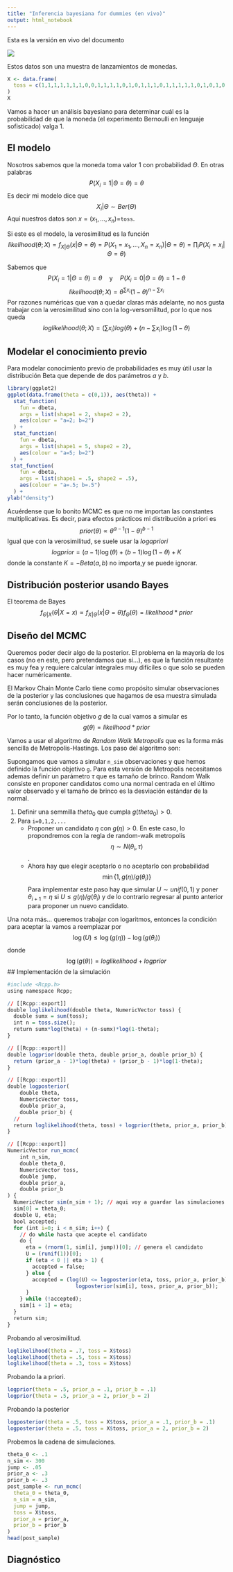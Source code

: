 ```yaml
---
title: "Inferencia bayesiana for dummies (en vivo)"
output: html_notebook
---
```


Esta es la versión en vivo del documento

![](images/cointoss.PNG)

Estos datos son una muestra de lanzamientos de monedas.

```r
X <- data.frame(
  toss = c(1,1,1,1,1,1,1,0,0,1,1,1,1,0,1,0,1,1,1,0,1,1,1,1,1,0,1,0,1,0,1,0,1,1,0,1,0,1,0,1,0,1,1,1,0,1,1,1,0,1)
)
X
```

Vamos a hacer un análisis bayesiano para determinar cuál es la probabilidad de que la moneda (el experimento Bernoulli en lenguaje sofisticado) valga 1.

## El modelo

Nosotros sabemos que la moneda toma valor 1 con probabilidad $\Theta$. En otras palabras
$$
P(X_i = 1 | \Theta = \theta) = \theta
$$
Es decir mi modelo dice que 
$$
X_i | \Theta \sim Ber(\Theta)
$$
Aquí nuestros datos son $x=(x_1, ..., x_n)=$`toss`.

Si este es el modelo, la verosimilitud es la función
$$
likelihood(\theta; X) = f_{X|\Theta}(x|\Theta = \theta) = P(X_1=x_1, ..., X_n = x_n) | \Theta = \theta) = \prod_i P(X_i=x_i|\Theta=\theta)
$$

Sabemos que 
$$
P(X_i=1|\Theta=\theta) = \theta \quad \text{y} \quad P(X_i=0|\Theta=\theta) = 1-\theta
$$
$$
likelihood(\theta; X) = \theta^{\sum x_i}(1-\theta)^{n-\sum x_i}
$$
Por razones numéricas que van a quedar claras más adelante, no nos gusta trabajar con la verosimilitud sino con la log-versomilitud, por lo que nos queda
$$ loglikelihood(\theta;X) = (\sum x_i)log(\theta) + (n - \sum x_i)\log(1-\theta) $$

## Modelar el conocimiento previo

Para modelar conocimiento previo de probabilidades es muy útil usar la distribución Beta que depende de dos parámetros $a$ y $b$.
 
```r
library(ggplot2)
ggplot(data.frame(theta = c(0,1)), aes(theta)) + 
  stat_function(
    fun = dbeta, 
    args = list(shape1 = 2, shape2 = 2), 
    aes(colour = "a=2; b=2")
  ) +
  stat_function(
    fun = dbeta, 
    args = list(shape1 = 5, shape2 = 2), 
    aes(colour = "a=5; b=2")
  ) +
 stat_function(
    fun = dbeta, 
    args = list(shape1 = .5, shape2 = .5), 
    aes(colour = "a=.5; b=.5")
  ) +
ylab("density")

```

Acuérdense que lo bonito MCMC es que no me importan las constantes multiplicativas. Es decir, para efectos prácticos mi distribución a priori es
$$
prior(\theta) \propto \theta^{a-1}(1-\theta)^{b-1}
$$
Igual que con la verosimilitud, se suele usar la *logapriori* 
$$
logprior= (a-1)\log(\theta) + (b-1)\log(1-\theta) + K
$$
donde la constante $K=-Beta(a,b)$ no importa,y se puede ignorar.

## Distribución posterior usando Bayes
El teorema de Bayes
$$
f_{\Theta|X}(\theta|X=x) \propto f_
{X|\Theta}(x|\Theta=\theta)f_\Theta(\theta) =
likelihood*prior
$$

## Diseño del MCMC

Queremos poder decir algo de la posterior. El problema en la mayoría de los casos (no en este, pero pretendamos que sí...), es que la función resultante es muy fea y requiere calcular integrales muy difíciles o que solo se pueden hacer numéricamente.

El Markov Chain Monte Carlo tiene como propósito simular observaciones de la posterior y las conclusiones que hagamos de esa muestra simulada serán conclusiones de la posterior.

Por lo tanto, la función objetivo $g$ de la cual vamos a simular es
$$
g(\theta) = likelihood*prior
$$

Vamos a usar el algoritmo de *Random Walk Metropolis* que es la forma más sencilla de Metropolis-Hastings. Los paso del algoritmo son:

Supongamos que vamos a simular `n_sim` observaciones y que hemos definido la función objetivo `g`. Para esta versión de Metropolis necesitamos ademas definir un parámetro $\tau$ que es tamaño de brinco. Random Walk consiste en proponer candidatos como una normal centrada en el último valor observado y el tamaño de brinco es la desviación estándar de la normal.

  1. Definir una semmilla $theta_0$ que cumpla $g(theta_0)>0$.
  2. Para `i=0,1,2,...`
      + Proponer un candidato $\eta$ con $g(\eta)>0$. En este caso, lo propondremos con la regla de random-walk metropolis 
      $$\eta \sim N(\theta_i, \tau)$$.
      + Ahora hay que elegir aceptarlo o no aceptarlo con probabilidad 
      $$ \min\{1, g(\eta) / g(\theta_i) \} $$
      Para implementar este paso hay que simular $U\sim unif(0,1)$ y poner $\theta_{i+1} = \eta$ si $U\leq g(\eta)/g(\theta_i)$ y de lo contrario regresar al punto anterior para proponer un nuevo candidato.
    
Una nota más... queremos trabajar con logaritmos, entonces la condición para aceptar la vamos a reemplazar por
$$
\log(U) \leq \log(g(\eta)) - \log(g(\theta_i)) 
$$
donde
$$
\log(g(\theta)) = loglikelihood + logprior
$$
## Implementación de la simulación
```r
#include <Rcpp.h>
using namespace Rcpp;

// [[Rcpp::export]]
double loglikelihood(double theta, NumericVector toss) {
  double sumx = sum(toss);
  int n = toss.size();
  return sumx*log(theta) + (n-sumx)*log(1-theta);
}

// [[Rcpp::export]]
double logprior(double theta, double prior_a, double prior_b) {
  return (prior_a - 1)*log(theta) + (prior_b - 1)*log(1-theta);
}

// [[Rcpp::export]]
double logposterior(
    double theta, 
    NumericVector toss, 
    double prior_a, 
    double prior_b) {
  //
  return loglikelihood(theta, toss) + logprior(theta, prior_a, prior_b);
}

// [[Rcpp::export]]
NumericVector run_mcmc(
    int n_sim,
    double theta_0,
    NumericVector toss,
    double jump,
    double prior_a,
    double prior_b
) {
  NumericVector sim(n_sim + 1); // aqui voy a guardar las simulaciones
  sim[0] = theta_0;
  double U, eta;
  bool accepted;
  for (int i=0; i < n_sim; i++) {
    // do while hasta que acepte el candidato
    do {
      eta = (rnorm(1, sim[i], jump))[0]; // genera el candidato
      U = (runif(1))[0];
      if (eta < 0 || eta > 1) {
        accepted = false;
      } else {
        accepted = (log(U) <= logposterior(eta, toss, prior_a, prior_b) -
                      logposterior(sim[i], toss, prior_a, prior_b));
      }
    } while (!accepted);
    sim[i + 1] = eta;
  }
  return sim;
}

```
Probando al verosimilitud.
```r
loglikelihood(theta = .7, toss = X$toss)
loglikelihood(theta = .5, toss = X$toss)
loglikelihood(theta = .3, toss = X$toss)
```
Probando la a priori.
```r
logprior(theta = .5, prior_a = .1, prior_b = .1)
logprior(theta = .5, prior_a = 2, prior_b = 2)
```
Probando la posterior
```r
logposterior(theta = .5, toss = X$toss, prior_a = .1, prior_b = .1)
logposterior(theta = .5, toss = X$toss, prior_a = 2, prior_b = 2)
```

Probemos la cadena de simulaciones.

```r
theta_0 <- .1
n_sim <- 300
jump <- .05
prior_a <- .3
prior_b <- .3
post_sample <- run_mcmc(
  theta_0 = theta_0,
  n_sim = n_sim,
  jump = jump,
  toss = X$toss,
  prior_a = prior_a,
  prior_b = prior_b
)
head(post_sample)
```

## Diagnóstico

